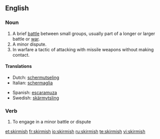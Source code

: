 ==English==
===Noun===
{{en-noun|es}}

#A brief [[battle]] between small groups, usually part of a longer or larger battle or [[war]].
#A minor dispute.
#In warfare a tactic of attacking with missile weapons without making contact.

====Translations====
{{top}}
*Dutch: [[schermutseling]] {{f}}
*Italian: [[schermaglia]] {{f}}
{{mid}}
*Spanish: [[escaramuza]] {{f}}
*Swedish: [[skärmytsling]] {{c}}
{{bottom}}

===Verb===
{{en-verb|skirmish|es}}

#To engage in a minor battle or dispute

[[et:skirmish]]
[[fr:skirmish]]
[[io:skirmish]]
[[ru:skirmish]]
[[te:skirmish]]
[[vi:skirmish]]